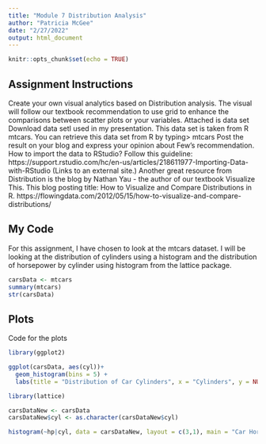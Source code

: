 ```yaml
---
title: "Module 7 Distribution Analysis"
author: "Patricia McGee"
date: "2/27/2022"
output: html_document
---
```


```r
knitr::opts_chunk$set(echo = TRUE)
```

## Assignment Instructions

Create your own visual analytics based on Distribution analysis. The visual will follow our textbook recommendation to use grid to enhance the comparisons between scatter plots or your variables. Attached is data set  Download data setI used in my presentation. This data set is taken from R mtcars.  You can retrieve this data set from R by typing> mtcars
Post the result on your blog and express your opinion about Few's recommendation.  
How to import the data to RStudio?
Follow this guideline: https://support.rstudio.com/hc/en-us/articles/218611977-Importing-Data-with-RStudio (Links to an external site.)
Another great resource from Distribution is the blog by Nathan Yau - the author of our textbook Visualize This. This blog posting title: How to Visualize and Compare Distributions in R.
https://flowingdata.com/2012/05/15/how-to-visualize-and-compare-distributions/

## My Code

For this assignment, I have chosen to look at the mtcars dataset. I will be looking at the distribution of cylinders using a histogram and the distribution of horsepower by cylinder using histogram from the lattice package.  

```r
carsData <- mtcars
summary(mtcars)
str(carsData)

```

## Plots

Code for the plots

```r
library(ggplot2)

ggplot(carsData, aes(cyl))+
  geom_histogram(bins = 5) +
  labs(title = "Distribution of Car Cylinders", x = "Cylinders", y = NULL)

library(lattice)

carsDataNew <- carsData
carsDataNew$cyl <- as.character(carsDataNew$cyl)

histogram(~hp|cyl, data = carsDataNew, layout = c(3,1), main = "Car Horsepower by Cylinder")


```


